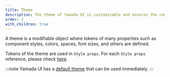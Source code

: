 ```yaml
---
title: Theme
description: The theme of Yamada UI is customizable and ensures the consistency of the application's design.
order: 2
with_children: true
---
```


A theme is a modifiable object where tokens of many properties such as component styles, colors, spaces, font sizes, and others are defined.

Tokens of the theme are used in `Style props`. For each `Style props` reference, please check [here](/styled-system/style-props).

:::note
Yamada UI has a [default theme](/styled-system/theming/default-theme) that can be used immediately.
:::
